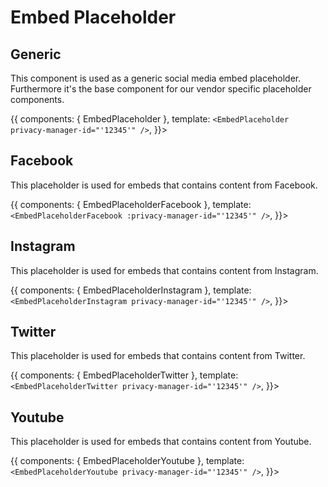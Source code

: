 
<Meta title='Embed Placeholder' components={[EmbedPlaceholder]} />

# Embed Placeholder

## Generic

This component is used as a generic social media embed placeholder. Furthermore it's the base component for our vendor specific placeholder components.

<Story name='Generic'>{{
  components: { EmbedPlaceholder },
  template: `<EmbedPlaceholder privacy-manager-id="'12345'" />`,
}}></Story>

## Facebook

This placeholder is used for embeds that contains content from Facebook.

<Story name='Facebook'>{{
  components: { EmbedPlaceholderFacebook },
  template: `<EmbedPlaceholderFacebook :privacy-manager-id="'12345'" />`,
}}></Story>

## Instagram

This placeholder is used for embeds that contains content from Instagram.

<Story name='Instagram'>{{
  components: { EmbedPlaceholderInstagram },
  template: `<EmbedPlaceholderInstagram privacy-manager-id="'12345'" />`,
}}></Story>

## Twitter

This placeholder is used for embeds that contains content from Twitter.

<Story name='Twitter'>{{
  components: { EmbedPlaceholderTwitter },
  template: `<EmbedPlaceholderTwitter privacy-manager-id="'12345'" />`,
}}></Story>

## Youtube

This placeholder is used for embeds that contains content from Youtube.

<Story name='Youtube'>{{
  components: { EmbedPlaceholderYoutube },
  template: `<EmbedPlaceholderYoutube privacy-manager-id="'12345'" />`,
}}></Story>
